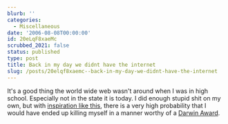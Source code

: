 ```yaml
---
blurb: ''
categories:
  - Miscellaneous
date: '2006-08-08T00:00:00'
id: 20eLqF8xaeMc
scrubbed_2021: false
status: published
type: post
title: Back in my day we didnt have the internet
slug: /posts/20elqf8xaemc--back-in-my-day-we-didnt-have-the-internet
---
```


It's a good thing the world wide web wasn't around when I was in
high school. Especially not in the state it is today. I did enough
stupid shit on my own, but with
[inspiration like this](http://www.youtube.com/watch?v=cTP4yp8y_NA&mode=related&search=),
there is a very high probability that I would have ended up killing
myself in a manner worthy of a
[Darwin Award](http://darwinawards.com/darwin/index_darwin2005.html).
